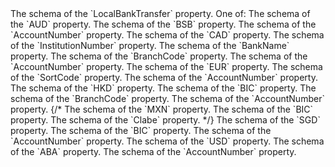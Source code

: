 

<ResponseField name="LocalBankTransfer" type="object">
The schema of the `LocalBankTransfer` property. One of:
<Tabs>
<Tab title="AUD">
  <ResponseField name="AUD" type="object">
  The schema of the `AUD` property.
  <Expandable title="properties" defaultOpen>
    <ResponseField name="BSB" type="object">
    The schema of the `BSB` property.
    <Expandable title="properties">
    <RequiredResponse/>
    <MaxLengthResponse/>
    <MinLengthResponse/>
    <PatternResponse/>
    <LabelResponse/>
    <EndUserDisplayResponse/>
    </Expandable>
    </ResponseField>
    <ResponseField name="AccountNumber" type="object">
    The schema of the `AccountNumber` property.
    <Expandable title="properties">
    <RequiredResponse/>
    <MaxLengthResponse/>
    <MinLengthResponse/>
    <PatternResponse/>
    <LabelResponse/>
    <EndUserDisplayResponse/>
    </Expandable>
    </ResponseField>
  </Expandable>
  </ResponseField>
</Tab>
<Tab title="CAD">
  <ResponseField name="CAD" type="object">
  The schema of the `CAD` property.
  <Expandable title="properties" defaultOpen>
    <ResponseField name="InstitutionNumber" type="object">
    The schema of the `InstitutionNumber` property.
    <Expandable title="properties">
    <RequiredResponse/>
    <MaxLengthResponse/>
    <MinLengthResponse/>
    <PatternResponse/>
    <LabelResponse/>
    <EndUserDisplayResponse/>
    </Expandable>
    </ResponseField>
    <ResponseField name="BankName" type="object">
    The schema of the `BankName` property.
    <Expandable title="properties">
    <RequiredResponse/>
    <MaxLengthResponse/>
    <MinLengthResponse/>
    </Expandable>
    </ResponseField>
    <ResponseField name="BranchCode" type="object">
    The schema of the `BranchCode` property.
    <Expandable title="properties">
    <RequiredResponse/>
    <MaxLengthResponse/>
    <MinLengthResponse/>
    <PatternResponse/>
    <LabelResponse/>
    <EndUserDisplayResponse/>
    </Expandable>
    </ResponseField>
    <ResponseField name="AccountNumber" type="object">
    The schema of the `AccountNumber` property.
    <Expandable title="properties">
    <RequiredResponse/>
    <MaxLengthResponse/>
    <MinLengthResponse/>
    <PatternResponse/>
    <LabelResponse/>
    <EndUserDisplayResponse/>
    </Expandable>
    </ResponseField>
  </Expandable>
  </ResponseField>
</Tab>
<Tab title="EUR">
  <ResponseField name="EUR" type="object">
  The schema of the `EUR` property.
  <Expandable title="properties" defaultOpen>
    <IBAN_RecipientResponse/>
  </Expandable>
  </ResponseField>
</Tab>
<Tab title="GBP">
  <ResponseField name="GBP" type="object">
  <Expandable title="properties" defaultOpen>
    <ResponseField name="SortCode" type="object">
    The schema of the `SortCode` property.
    <Expandable title="properties">
    <RequiredResponse/>
    <MaxLengthResponse/>
    <MinLengthResponse/>
    <PatternResponse/>
    <LabelResponse/>
    <EndUserDisplayResponse/>
    </Expandable>
    </ResponseField>
    <ResponseField name="AccountNumber" type="object">
    The schema of the `AccountNumber` property.
    <Expandable title="properties">
    <RequiredResponse/>
    <MaxLengthResponse/>
    <MinLengthResponse/>
    <PatternResponse/>
    <LabelResponse/>
    <EndUserDisplayResponse/>
    </Expandable>
    </ResponseField>
  </Expandable>
  </ResponseField>
</Tab>
<Tab title="HKD">
  <ResponseField name="HKD" type="object">
  The schema of the `HKD` property.
  <Expandable title="properties" defaultOpen>
    <ResponseField name="BIC" type="object">
    The schema of the `BIC` property.
    <Expandable title="properties">
    <RequiredResponse/>
    <MaxLengthResponse/>
    <MinLengthResponse/>
    <PatternResponse/>
    <LabelResponse/>
    <EndUserDisplayResponse/>
    </Expandable>
    </ResponseField>
    <ResponseField name="BranchCode" type="object">
    The schema of the `BranchCode` property.
    <Expandable title="properties">
    <RequiredResponse/>
    <MaxLengthResponse/>
    <MinLengthResponse/>
    <PatternResponse/>
    <LabelResponse/>
    <EndUserDisplayResponse/>
    </Expandable>
    </ResponseField>
    <ResponseField name="AccountNumber" type="object">
    The schema of the `AccountNumber` property.
    <Expandable title="properties">
    <RequiredResponse/>
    <MaxLengthResponse/>
    <MinLengthResponse/>
    <PatternResponse/>
    <LabelResponse/>
    <EndUserDisplayResponse/>
    </Expandable>
    </ResponseField>
  </Expandable>
  </ResponseField>
</Tab>
{/* <Tab title="MXN">
  <ResponseField name="MXN" type="object">
  The schema of the `MXN` property.
  <Expandable title="properties" defaultOpen>
    <ResponseField name="BIC" type="object">
    The schema of the `BIC` property.
    <Expandable title="properties">
    <RequiredResponse/>
    <MaxLengthResponse/>
    <MinLengthResponse/>
    <PatternResponse/>
    <LabelResponse/>
    <EndUserDisplayResponse/>
    </Expandable>
    </ResponseField>
    <ResponseField name="Clabe" type="object">
    The schema of the `Clabe` property.
    <Expandable title="properties">
    <RequiredResponse/>
    <MaxLengthResponse/>
    <MinLengthResponse/>
    <PatternResponse/>
    <LabelResponse/>
    <EndUserDisplayResponse/>
    </Expandable>
    </ResponseField>
  </Expandable>
  </ResponseField>
</Tab> */}
<Tab title="SGD">
  <ResponseField name="SGD" type="object">
  The schema of the `SGD` property.
  <Expandable title="properties" defaultOpen>
    <ResponseField name="BIC" type="object">
    The schema of the `BIC` property.
    <Expandable title="properties">
    <RequiredResponse/>
    <MaxLengthResponse/>
    <MinLengthResponse/>
    <PatternResponse/>
    <LabelResponse/>
    <EndUserDisplayResponse/>
    </Expandable>
    </ResponseField>
    <ResponseField name="AccountNumber" type="object">
    The schema of the `AccountNumber` property.
    <Expandable title="properties">
    <RequiredResponse/>
    <MaxLengthResponse/>
    <MinLengthResponse/>
    <PatternResponse/>
    <LabelResponse/>
    <EndUserDisplayResponse/>
    </Expandable>
    </ResponseField>
  </Expandable>
  </ResponseField>
</Tab>
<Tab title="USD">
  <ResponseField name="USD" type="object">
  The schema of the `USD` property.
  <Expandable title="properties" defaultOpen>
    <ResponseField name="ABA" type="object">
    The schema of the `ABA` property.
    <Expandable title="properties">
    <RequiredResponse/>
    <MaxLengthResponse/>
    <MinLengthResponse/>
    <PatternResponse/>
    <LabelResponse/>
    <EndUserDisplayResponse/>
    </Expandable>
    </ResponseField>
    <ResponseField name="AccountNumber" type="object">
    The schema of the `AccountNumber` property.
    <Expandable title="properties">
    <RequiredResponse/>
    <MaxLengthResponse/>
    <MinLengthResponse/>
    <PatternResponse/>
    <LabelResponse/>
    <EndUserDisplayResponse/>
    </Expandable>
    </ResponseField>
  </Expandable>
  </ResponseField>
</Tab>
</Tabs>
</ResponseField>